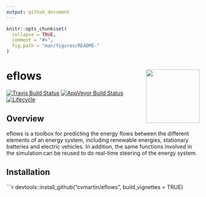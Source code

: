 ```yaml
---
output: github_document
---
```


<!-- README.md is generated from README.Rmd. Please edit that file -->

```r
knitr::opts_chunk$set(
  collapse = TRUE,
  comment = "#>",
  fig.path = "man/figures/README-"
)
```

# eflows <img src="man/figures/eflowsicon.png" align="right" width="140" />

[![Travis Build Status](https://travis-ci.org/cvmartin/eflows.svg?branch=master)](https://travis-ci.org/cvmartin/eflows) 
[![AppVeyor Build Status](https://ci.appveyor.com/api/projects/status/github/cvmartin/eflows?branch=master&svg=true)](https://ci.appveyor.com/project/cvmartin/eflows)
<!-- [![Coverage Status](https://img.shields.io/codecov/c/github/cvmartin/eflows/master.svg)](https://codecov.io/github/cvmartin/eflows?branch=master) -->
[![Lifecycle](man/figures/lifecycle-designing-orange.svg)]()



## Overview

eflows is a toolbox for predicting the energy flows between the different elements of an energy system, including renewable energies, stationary batteries and electric vehicles. 
In addition, the same functions involved in the simulation can be reused to do real-time steering of the energy system.

## Installation

```r
devtools::install_github("cvmartin/eflows", build_vignettes = TRUE)
